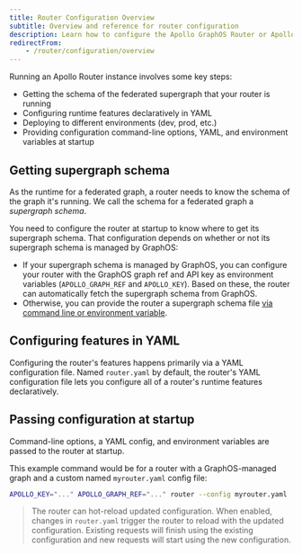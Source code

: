 ```yaml
---
title: Router Configuration Overview
subtitle: Overview and reference for router configuration
description: Learn how to configure the Apollo GraphOS Router or Apollo Router Core with environment variables, command-line options and commands, and YAML configuration files.
redirectFrom:
    - /router/configuration/overview 
---
```


Running an Apollo Router instance involves some key steps:
- Getting the schema of the federated supergraph that your router is running
- Configuring runtime features declaratively in YAML
- Deploying to different environments (dev, prod, etc.)
- Providing configuration command-line options, YAML, and environment variables at startup

## Getting supergraph schema

As the runtime for a federated graph, a router needs to know the schema of the graph it's running. We call the schema for a federated graph a _supergraph schema_. 

You need to configure the router at startup to know where to get its supergraph schema. That configuration depends on whether or not its supergraph schema is managed by GraphOS:

- If your supergraph schema is managed by GraphOS, you can configure your router with the GraphOS graph ref and API key as environment variables (`APOLLO_GRAPH_REF` and `APOLLO_KEY`). Based on these, the router can automatically fetch the supergraph schema from GraphOS.
- Otherwise, you can provide the router a supergraph schema file [via command line or environment variable](/graphos/routing/configuration/cli#-s----supergraph).

## Configuring features in YAML

Configuring the router's features happens primarily via a YAML configuration file. Named `router.yaml` by default, the router's YAML configuration file lets you configure all of a router's runtime features declaratively. 

## Passing configuration at startup

Command-line options, a YAML config, and environment variables are passed to the router at startup. 

This example command would be for a router with a GraphOS-managed graph and a custom named `myrouter.yaml` config file:

```bash showLineNumbers=false
APOLLO_KEY="..." APOLLO_GRAPH_REF="..." router --config myrouter.yaml
```

> The router can hot-reload updated configuration. When enabled, changes in `router.yaml` trigger the router to reload with the updated configuration.  Existing requests will finish using the existing configuration and new requests will start using the new configuration.
